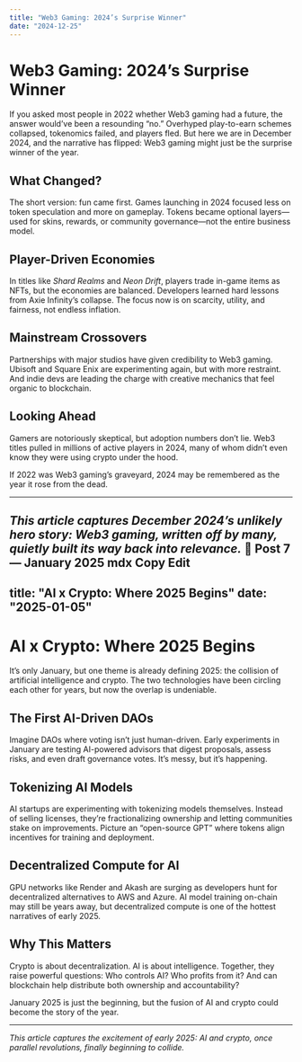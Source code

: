 ```yaml
---
title: "Web3 Gaming: 2024’s Surprise Winner"
date: "2024-12-25"
---
```


# Web3 Gaming: 2024’s Surprise Winner

If you asked most people in 2022 whether Web3 gaming had a future, the answer would’ve been a resounding “no.” Overhyped play-to-earn schemes collapsed, tokenomics failed, and players fled. But here we are in December 2024, and the narrative has flipped: Web3 gaming might just be the surprise winner of the year.

## What Changed?

The short version: fun came first. Games launching in 2024 focused less on token speculation and more on gameplay. Tokens became optional layers—used for skins, rewards, or community governance—not the entire business model.

## Player-Driven Economies

In titles like *Shard Realms* and *Neon Drift*, players trade in-game items as NFTs, but the economies are balanced. Developers learned hard lessons from Axie Infinity’s collapse. The focus now is on scarcity, utility, and fairness, not endless inflation.

## Mainstream Crossovers

Partnerships with major studios have given credibility to Web3 gaming. Ubisoft and Square Enix are experimenting again, but with more restraint. And indie devs are leading the charge with creative mechanics that feel organic to blockchain.

## Looking Ahead

Gamers are notoriously skeptical, but adoption numbers don’t lie. Web3 titles pulled in millions of active players in 2024, many of whom didn’t even know they were using crypto under the hood.

If 2022 was Web3 gaming’s graveyard, 2024 may be remembered as the year it rose from the dead.

---

*This article captures December 2024’s unlikely hero story: Web3 gaming, written off by many, quietly built its way back into relevance.*
📌 Post 7 — January 2025
mdx
Copy
Edit
---
title: "AI x Crypto: Where 2025 Begins"
date: "2025-01-05"
---

# AI x Crypto: Where 2025 Begins

It’s only January, but one theme is already defining 2025: the collision of artificial intelligence and crypto. The two technologies have been circling each other for years, but now the overlap is undeniable.

## The First AI-Driven DAOs

Imagine DAOs where voting isn’t just human-driven. Early experiments in January are testing AI-powered advisors that digest proposals, assess risks, and even draft governance votes. It’s messy, but it’s happening.

## Tokenizing AI Models

AI startups are experimenting with tokenizing models themselves. Instead of selling licenses, they’re fractionalizing ownership and letting communities stake on improvements. Picture an “open-source GPT” where tokens align incentives for training and deployment.

## Decentralized Compute for AI

GPU networks like Render and Akash are surging as developers hunt for decentralized alternatives to AWS and Azure. AI model training on-chain may still be years away, but decentralized compute is one of the hottest narratives of early 2025.

## Why This Matters

Crypto is about decentralization. AI is about intelligence. Together, they raise powerful questions: Who controls AI? Who profits from it? And can blockchain help distribute both ownership and accountability?

January 2025 is just the beginning, but the fusion of AI and crypto could become the story of the year.

---

*This article captures the excitement of early 2025: AI and crypto, once parallel revolutions, finally beginning to collide.*